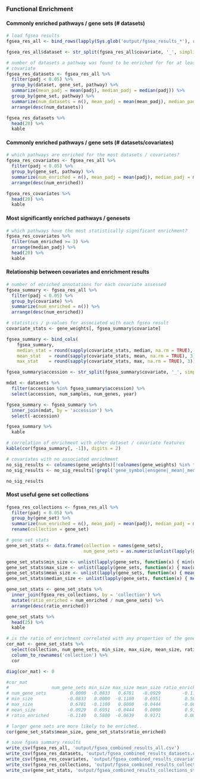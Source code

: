 ### Functional Enrichment

#### Commonly enriched pathways / gene sets (# datasets)

```r
# load fgsea results
fgsea_res_all <- bind_rows(lapply(Sys.glob('output/fgsea_results_*'), read_csv))

fgsea_res_all$dataset <- str_split(fgsea_res_all$covariate, '_', simplify = TRUE)[, 1] 

# number of datasets a pathway was found to be enriched for for at least one
# covariate
fgsea_res_datasets <- fgsea_res_all %>%
  filter(padj < 0.05) %>%
  group_by(dataset, gene_set, pathway) %>%
  summarize(mean_padj = mean(padj), median_padj = median(padj)) %>%
  group_by(gene_set, pathway) %>%
  summarize(num_datasets = n(), mean_padj = mean(mean_padj), median_padj = median(median_padj)) %>%
  arrange(desc(num_datasets))

fgsea_res_datasets %>%
  head(20) %>%
  kable
```

#### Commonly enriched pathways / gene sets (# datasets/covariates)

```r
# which pathways are enriched for the most datasets / covariates?
fgsea_res_covariates <- fgsea_res_all %>%
  filter(padj < 0.05) %>%
  group_by(gene_set, pathway) %>%
  summarize(num_enriched = n(), mean_padj = mean(padj), median_padj = median(padj)) %>%
  arrange(desc(num_enriched))

fgsea_res_covariates %>%
  head(20) %>%
  kable
```

#### Most significantly enriched pathways / genesets

```r
# which pathways have the most statistically significant enrichment?
fgsea_res_covariates %>%
  filter(num_enriched >= 3) %>%
  arrange(median_padj) %>%
  head(20) %>%
  kable
```

#### Relationship between covariates and enrichment results

```r
# number of enriched annotations for each covariate assessed
fgsea_summary <- fgsea_res_all %>% 
  filter(padj < 0.05) %>%
  group_by(covariate) %>% 
  summarize(num_enriched = n()) %>% 
  arrange(desc(num_enriched))

# statistics / p-values for associated with each fgsea result
covariate_stats <- gene_weights[, fgsea_summary$covariate]

fgsea_summary <- bind_cols(
    fgsea_summary, 
    median_stat = round(sapply(covariate_stats, median, na.rm = TRUE), 3),
    mean_stat   = round(sapply(covariate_stats, mean, na.rm = TRUE), 3),
    max_stat    = round(sapply(covariate_stats, max, na.rm = TRUE), 3))

fgsea_summary$accession <- str_split(fgsea_summary$covariate, '_', simplify = TRUE)[, 1] 

mdat <- datasets %>% 
  filter(accession %in% fgsea_summary$accession) %>%
  select(accession, num_samples, num_genes, year)

fgsea_summary <- fgsea_summary %>%
  inner_join(mdat, by = 'accession') %>%
  select(-accession)

fgsea_summary %>%
  kable

# correlation of enrichment with other dataset / covariate features
kable(cor(fgsea_summary[, -1]), digits = 2)

# covariates with no associated enrichment
no_sig_results <- colnames(gene_weights)[!colnames(gene_weights) %in% fgsea_summary$covariate]
no_sig_results <- no_sig_results[!grepl('gene_symbol|ensgene|_mean|_median|_sd|_mad|_kurtosis|_stat', no_sig_results)]

no_sig_results
```

#### Most useful gene set collections

```r
fgsea_res_collections <- fgsea_res_all %>%
  filter(padj < 0.05) %>%
  group_by(gene_set) %>%
  summarize(num_enriched = n(), mean_padj = mean(padj), median_padj = median(padj)) %>%
  rename(collection = gene_set)

# gene set stats
gene_set_stats <- data.frame(collection = names(gene_sets), 
                             num_gene_sets = as.numeric(unlist(lapply(gene_sets, length))))

gene_set_stats$min_size <- unlist(lapply(gene_sets, function(x) { min(unlist(lapply(x, length))) }))
gene_set_stats$max_size <- unlist(lapply(gene_sets, function(x) { max(unlist(lapply(x, length))) }))
gene_set_stats$mean_size <- unlist(lapply(gene_sets, function(x) { mean(unlist(lapply(x, length))) }))
gene_set_stats$median_size <- unlist(lapply(gene_sets, function(x) { median(unlist(lapply(x, length))) }))

gene_set_stats <- gene_set_stats %>%
  inner_join(fgsea_res_collections, by = 'collection') %>%
  mutate(ratio_enriched = num_enriched / num_gene_sets) %>%
  arrange(desc(ratio_enriched))

gene_set_stats %>%
  head(25) %>%
  kable

# is the ratio of enrichment correlated with any properties of the gene set collections?
cor_mat <- gene_set_stats %>%
  select(collection, num_gene_sets, min_size, max_size, mean_size, ratio_enriched) %>%
  column_to_rownames('collection') %>%
  cor 

diag(cor_mat) <- 0

#cor_mat
#                num_gene_sets min_size max_size mean_size ratio_enriched
# num_gene_sets         0.0000  -0.0833   0.6781   -0.0929        -0.1140
# min_size             -0.0833   0.0000  -0.1100    0.6951         0.5800
# max_size              0.6781  -0.1100   0.0000   -0.0444        -0.0639
# mean_size            -0.0929   0.6951  -0.0444    0.0000         0.9171
# ratio_enriched       -0.1140   0.5800  -0.0639    0.9171         0.0000

# larger gene sets are more likely to be enriched..
cor(gene_set_stats$mean_size, gene_set_stats$ratio_enriched)
```

```r
# save fgsea summary results
write_csv(fgsea_res_all, 'output/fgsea_combined_results_all.csv')
write_csv(fgsea_res_datasets, 'output/fgsea_combined_results_datasets.csv')
write_csv(fgsea_res_covariates, 'output/fgsea_combined_results_covariates.csv')
write_csv(fgsea_res_collections, 'output/fgsea_combined_results_collections.csv')
write_csv(gene_set_stats, 'output/fgsea_combined_results_collections_stats.csv')
```
